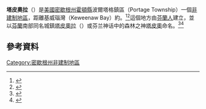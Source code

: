 {{Infobox settlement
| official_name = 塔皮奧拉
| native_name = Tapiola
| settlement_type = [[非建制地區|非建制地區]]
| pushpin_map = USA Michigan
| pushpin_map_caption = 塔皮奧拉在美國密歇根州的位置
| coordinates_region = US-WI
| subdivision_type = 國家
| subdivision_name = {{flag | United States}}
| subdivision_type1 = [[美國行政區劃|州]]
| subdivision_name1 = {{flag | Michigan}}
| subdivision_type2 = [[密歇根州行政區劃|縣]]
| subdivision_name2 = [[霍頓縣_(密歇根州)|霍頓縣]]
| subdivision_type3 = 鎮區
| subdivision_name3 = 波爾塔格（Portage）
| timezone = [[北美東部時區|北美東部時區]]
| utc_offset = -5
| timezone_DST = 北美東部時區夏令時間
| utc_offset_DST = -4
| elevation_ft = 823
| latd = 46
| latm = 55
| lats = 29
| latNS = N
| longd = 88
| longm = 37
| longs = 55
| longEW = W
| coordinates_display=%
| postal_code_type = [[美國郵遞區號|美國郵遞區號]]
| postal_code = 49916
| area_code = 906
| blank_name = [[地名信息系統|地名信息系統]]編號
| blank_info = 1614595<ref name="GNIS"/>
}}
'''塔皮奧拉'''（{{lang-en|Tapiola}}）是[[美國|美國]][[密歇根州|密歇根州]][[霍頓縣_(密歇根州)|霍頓縣]]波爾塔格鎮區（Portage Township）一個[[非建制地區|非建制地區]]，距離基威瑙灣（Keweenaw Bay）約{{convert | 8 | mi | km}}。<ref name="GNIS">{{Cite GNIS | 1614595 | 密歇根州塔皮奧拉}}</ref><ref name="DeLorme">{{cite book | year=2002年 | title=Michigan Atlas and Gazetteer | edition=第10版 | language=en | publisher=DeLorme | location=美國緬因州雅茅斯 | page=第110頁 | accessdate=2015年8月13日}}</ref>這個地方由[[芬蘭人|芬蘭人]]建立，並以[[芬蘭|芬蘭]]南部同名城鎮[[塔皮奧拉|塔皮奧拉]]（{{lang-fi|Tapiola}}）或芬兰神话中的森林之神[[塔皮奧|塔皮奧]]命名。<ref>{{cite book | author1=Armas Kustaa Ensio Holmio | title=History of the Finns in Michigan | date=2001年 | publisher=Wayne State University Press | isbn=9780814329740 | pages=第99—101頁 | url=https://books.google.co.in/books?id=JcJVNoE3BuUC&pg=PA99&lpg=PA99&dq=Tapiola,+Michigan+history&source=bl&ots=4FJqR5vU4i&sig=r9SkoDAnr98kxIK8TwnKpkQIDrc&hl=en&sa=X&ved=0ahUKEwj5hrfYj8vNAhUVSI8KHb2pBcIQ6AEIKTAC#v=onepage&q=Tapiola%2C%20Michigan%20history&f=false | language=en | accessdate=2018年6月21日 | archive-date=2018年6月21日 | archive-url=https://web.archive.org/web/20180621143807/https://books.google.co.in/books?id=JcJVNoE3BuUC&pg=PA99&lpg=PA99&dq=Tapiola,+Michigan+history&source=bl&ots=4FJqR5vU4i&sig=r9SkoDAnr98kxIK8TwnKpkQIDrc&hl=en&sa=X&ved=0ahUKEwj5hrfYj8vNAhUVSI8KHb2pBcIQ6AEIKTAC#v=onepage&q=Tapiola%2C%20Michigan%20history&f=false | dead-url=no }}</ref><ref>{{cite web | title=The History of Otter Lake or Tapiola | url=http://www.migenweb.org/baraga/history/otterlake.html | website=Migenweb.org | language=en | accessdate=2018年6月21日 | archive-date=2019年5月20日 | archive-url=https://web.archive.org/web/20190520070809/http://www.migenweb.org/baraga/history/otterlake.html | dead-url=no }}</ref>

==參考資料==
{{Reflist}}

{{Michigan-stub}}

[[Category:密歇根州非建制地區|Category:密歇根州非建制地區]]